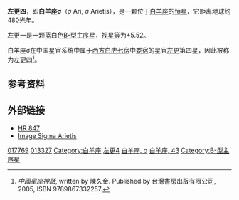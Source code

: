 {{Starbox short |
| name=左更三（白羊座σ）<br>σ Arietis
| epoch=[[J2000.0|J2000.0]]
| constell=[[白羊座|白羊座]] 
| 星官= [[娄宿|娄宿]] [[左更|左更]]
| ra=02<sup>h</sup> 51<sup>m</sup> 29.6<sup>s</sup>
| dec=+15° 04' 55"
| spectral=B7V
| appmag_v=+5.52
| dist_ly=480 ± 63
| dist_pc=147 ± 19
| names=43 Arietis, [[Harvard_Revised_catalogue|HR]] 847, [[Henry_Draper_Catalogue|HD]] 17769, [[Bonner_Durchmusterung|BD]]+14°480, [[Fifth_Fundamental_Catalogue|FK5]] 1079, [[Hipparcos_catalogue|HIP]] 13327, [[Smithsonian_Astrophysical_Observatory_catalogue|SAO]] 93144, GC 3427
| Simbad = HD+17769
}}
'''左更四'''，即'''白羊座σ'''（σ Ari, σ Arietis），是一颗位于[[白羊座|白羊座]]的[[恒星|恒星]]，它距离地球约480[[光年|光年]]。

左更一是一颗蓝白色[[恒星光谱|B-型]][[主序星|主序星]]，[[视星等|视星等]]为+5.52。

白羊座σ在中国星官系统中属于[[二十八宿|西方白虎七宿]]中[[娄宿|娄宿]]的星官[[左更|左更]]第四星，因此被称为左更四<ref>{{zh icon}} ''中國星座神話'', written by 陳久金. Published by 台灣書房出版有限公司, 2005, ISBN 9789867332257.</ref>。

==参考资料==
{{reflist}}

==外部链接==
* [http://webviz.u-strasbg.fr/viz-bin/VizieR-S?HR%20847 HR 847] {{Wayback|url=http://webviz.u-strasbg.fr/viz-bin/VizieR-S?HR%20847 |date=20160303212545 }}
* [http://aladin.u-strasbg.fr/AladinPreview?-c=02+51+29.5869%2B15+04+55.454&ident=*+sig+Ari&submit=Aladin+previewer Image Sigma Arietis]

{{Stars of Aries}}
{{星官|左更|5|8}}
[[Category:HD和HDE天體|017769]]
[[Category:HIP天體|013327]]
[[Category:白羊座|Category:白羊座]]
[[Category:左更_(星官)|左更4]]
[[Category:拜耳天體|白羊座, σ]]
[[Category:佛氏天體|白羊座, 43]]
[[Category:B-型主序星|Category:B-型主序星]]